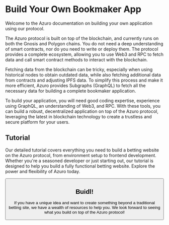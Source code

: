 

# Build Your Own Bookmaker App

Welcome to the Azuro documentation on building your own application using our protocol.

The Azuro protocol is built on top of the blockchain, and currently runs on both the Gnosis and Polygon chains.
You do not need a deep understanding of smart contracts, nor do you need to write or deploy them. The protocol provides
a complete ecosystem, allowing you to use Web3 and RPC to fetch data and call smart contract methods to interact with the blockchain.

Fetching data from the blockchain can be tricky, especially when using historical nodes to obtain outdated data, while
also fetching additional data from contracts and adjusting IPFS data. To simplify this process and make it more efficient,
Azuro provides Subgraphs (GraphQL) to fetch all the necessary data for building a complete bookmaker application.

To build your application, you will need good coding expertise, experience using GraphQL, an understanding of Web3, and RPC.
With these tools, you can build a robust, decentralized application on top of the Azuro protocol, leveraging the latest
in blockchain technology to create a trustless and secure platform for your users.

## Tutorial

Our detailed tutorial covers everything you need to build a betting website on the Azuro protocol, from environment setup
to frontend development. Whether you're a seasoned developer or just starting out, our tutorial is designed to help you
build a fully functional betting website. Explore the power and flexibility of Azuro today.

<Button className="mt-6" title="Start with the tutorial" to="/build-own-app/tutorial" />

## Buidl!

If you have a unique idea and want to create something beyond a traditional betting site, we have a wealth of resources to help you.
We look forward to seeing what you build on top of the Azuro protocol!
<br />

<div className="space-y-2">
  <SectionCard
    title="Retrieve a list of sport events"
    text="Get a comprehensive list of available sport events for users to bet on."
    href="/build-own-app/guides/retrieve-a-list-of-sport-events"
  />
  <SectionCard
    title="Get event markets and outcomes"
    text="Display the different markets available for each selected event and their outcomes."
    href="/build-own-app/guides/get-event-markets-and-outcomes"
  />
  <SectionCard
    title="Get live odds updates"
    text="Retrieve and subscribe to live odds updates for selected markets and outcomes."
    href="/build-own-app/guides/get-live-odds-updates"
  />
  <SectionCard
    title="Place a bet"
    text="Allow users to place bets on their desired markets and outcomes."
    href="/build-own-app/guides/place-a-bet"
  />
  <SectionCard
    title="View user bet history"
    text="Keep a record of all user bets, including their corresponding status."
    href="/build-own-app/guides/view-user-bet-history"
  />
  <SectionCard
    title="Redeem a winning bet"
    text="Allow users to easily redeem their winnings through a clear and user-friendly interface."
    href="/build-own-app/guides/redeem-a-winning-bet"
  />
</div>

[//]: # (<Callout type="info" emoji="ℹ️️">)
[//]: # (  After exploring these resources, you can find even more information in the "Dive Deeper" section. Enjoy!)
[//]: # (</Callout>)
[//]: # ()
[//]: # (## Dive Deeper)
[//]: # ()
[//]: # (<div className="mt-6 space-y-2">)
[//]: # (  <SectionCard)
[//]: # (    title="Azuro Smart-Contracts")
[//]: # (    text="A Comprehensive Guide")
[//]: # (    href="/build-own-app/dive-deeper/contracts")
[//]: # (  />)
[//]: # (  <SectionCard)
[//]: # (    title="Dictionaries in Azuro Protocol")
[//]: # (    text="Understanding Outcome IDs and Descriptions")
[//]: # (    href="/build-own-app/dive-deeper/dictionaries")
[//]: # (  />)
[//]: # (  <SectionCard)
[//]: # (    title="Building GraphQL with Azuro and TheGraph Subgraphs")
[//]: # (    text="Considerations and Limitations")
[//]: # (    href="/build-own-app/dive-deeper/graphql")
[//]: # (  />)
[//]: # (</div>)
